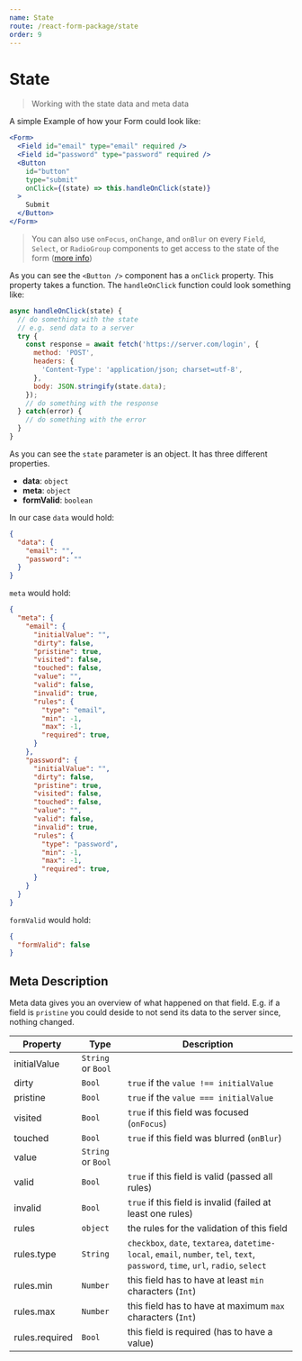 ```yaml
---
name: State
route: /react-form-package/state
order: 9
---
```


# State

> Working with the state data and meta data

A simple Example of how your Form could look like:

```jsx
<Form>
  <Field id="email" type="email" required />
  <Field id="password" type="password" required />
  <Button
    id="button"
    type="submit"
    onClick={(state) => this.handleOnClick(state)}
  >
    Submit
  </Button>
</Form>
```

> You can also use `onFocus`, `onChange`, and `onBlur` on every `Field`, `Select`, or `RadioGroup` components to get access to the state of the form ([more info](/react-form-package/on-focus-on-change-on-blur))

As you can see the `<Button />` component has a `onClick` property. This property takes a function. The `handleOnClick` function could look something like:

```js
async handleOnClick(state) {
  // do something with the state
  // e.g. send data to a server
  try {
    const response = await fetch('https://server.com/login', {
      method: 'POST',
      headers: {
        'Content-Type': 'application/json; charset=utf-8',
      },
      body: JSON.stringify(state.data);
    });
    // do something with the response
  } catch(error) {
    // do something with the error
  }
}
```

As you can see the `state` parameter is an object. It has three different properties.

* **data**: `object`
* **meta**: `object`
* **formValid**: `boolean`

In our case `data` would hold:

```json
{
  "data": {
    "email": "",
    "password": ""
  }
}
```

`meta` would hold:

```json
{
  "meta": {
    "email": {
      "initialValue": "",
      "dirty": false,
      "pristine": true,
      "visited": false,
      "touched": false,
      "value": "",
      "valid": false,
      "invalid": true,
      "rules": {
        "type": "email",
        "min": -1,
        "max": -1,
        "required": true,
      }
    },
    "password": {
      "initialValue": "",
      "dirty": false,
      "pristine": true,
      "visited": false,
      "touched": false,
      "value": "",
      "valid": false,
      "invalid": true,
      "rules": {
        "type": "password",
        "min": -1,
        "max": -1,
        "required": true,
      }
    }
  }
}
```

`formValid` would hold:

```json
{
  "formValid": false
}
```
## Meta Description

Meta data gives you an overview of what happened on that field. E.g. if a field is `pristine` you could deside to not send its data to the server since, nothing changed.

Property | Type | Description
---|---|---|
initialValue | `String` or `Bool` | 
dirty | `Bool` | `true` if the `value !== initialValue`
pristine | `Bool` | `true` if the `value === initialValue`
visited | `Bool` | `true` if this field was focused (`onFocus`)
touched | `Bool` | `true` if this field was blurred (`onBlur`)
value | `String` or `Bool` |
valid | `Bool` | `true` if this field is valid (passed all rules)
invalid | `Bool` | `true` if this field is invalid (failed at least one rules)
rules | `object` | the rules for the validation of this field
rules.type | `String` | `checkbox`, `date`, `textarea`, `datetime-local`, `email`, `number`, `tel`, `text`, `password`, `time`, `url`, `radio`, `select`
rules.min | `Number` | this field has to have at least `min` characters (`Int`)
rules.max | `Number` | this field has to have at maximum `max` characters (`Int`)
rules.required | `Bool` | this field is required (has to have a value)
